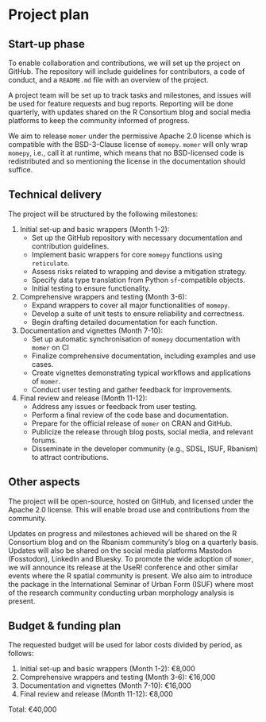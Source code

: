 # Project plan

## Start-up phase
<!--
Covering the planning phase, this section should provide a relatively
detailed plan of how work will start on the project. This section is
important because projects need to get up and running quickly.

 - [ ] Setting up collaboration platform inc. code for contributors etc.
 - [ ] Licence decisions
 - [ ] Reporting framework
-->

To enable collaboration and contributions, we will set up the project on
GitHub. The repository will include guidelines for contributors, a code of
conduct, and a `README.md` file with an overview of the project.

A project team will be set up to track tasks and milestones, and issues
will be used for feature requests and bug reports. Reporting will be done
quarterly, with updates shared on the R Consortium blog and social media
platforms to keep the community informed of progress.

We aim to release `momer` under the permissive Apache 2.0 license which is
compatible with the BSD-3-Clause license of `momepy`. `momer` will only wrap
`momepy`, i.e., call it at runtime, which means that no BSD-licensed code is
redistributed and so mentioning the license in the documentation should suffice.

## Technical delivery
<!--
Covering the actual delivery of the project this section should
provide at least a high-level description of the implementation.

Including target dates is really important as you need to be committed
and the ISC need to have a means of tracking delivery
-->

The project will be structured by the following milestones:

1. Initial set-up and basic wrappers (Month 1-2):
   - Set up the GitHub repository with necessary documentation and contribution guidelines.
   - Implement basic wrappers for core `momepy` functions using `reticulate`.
   - Assess risks related to wrapping and devise a mitigation strategy.
   - Specify data type translation from Python `sf`-compatible objects.
   - Initial testing to ensure functionality.
   
2. Comprehensive wrappers and testing (Month 3-6):
   - Expand wrappers to cover all major functionalities of `momepy`.
   - Develop a suite of unit tests to ensure reliability and correctness.
   - Begin drafting detailed documentation for each function.
   
3. Documentation and vignettes (Month 7-10):
   - Set up automatic synchronisation of `momepy` documentation with `momer` on CI
   - Finalize comprehensive documentation, including examples and use cases.
   - Create vignettes demonstrating typical workflows and applications of `momer`.
   - Conduct user testing and gather feedback for improvements.
   
4. Final review and release (Month 11-12):
   - Address any issues or feedback from user testing.
   - Perform a final review of the code base and documentation.
   - Prepare for the official release of `momer` on CRAN and GitHub.
   - Publicize the release through blog posts, social media, and relevant forums.
   - Disseminate in the developer community (e.g., SDSL, ISUF, Rbanism) to attract contributions.

## Other aspects

<!--
How will you ensure that your work is available to the widest number
of people? Please specify the open-source or creative commons license(s)
you will use, how you will host your code so that others can contribute,
and how you will publicize your work. We encourage you to plan content
to be shared quarterly on the R Consortium blog.

 - [ ] Announcement post
 - [ ] Delivery blog post
 - [ ] Social media
 - [ ] UseR!
 - [ ] ISC meetings
-->

The project will be open-source, hosted on GitHub, and licensed under the Apache
2.0 license. This will enable broad use and contributions from the community.

Updates on progress and milestones achieved will be shared on the R Consortium
blog and on the Rbanism community's blog on a quarterly basis. Updates will
also be shared on the social media platforms Mastodon (Fosstodon), LinkedIn and
Bluesky. To promote the wide adoption of `momer`, we will announce its release
at the UseR! conference and other similar events where the R spatial community
is present. We also aim to introduce the package in the International Seminar
of Urban Form (ISUF) where most of the research community conducting urban
morphology analysis is present.

## Budget & funding plan

<!--
Outline the milestones for development and how much funding will be
required for each stage (as payments will be tied to project milestone
completion). Each milestone should specify the work to be done and the
expected outcomes, providing enough detail for the ISC to understand
the scope of the project work and assess the likelihood of success.

We expect that most of the budget will be allocated
for labor costs. We do not cover indirect costs. The ISC grants cannot
cover such things as travel, lodging, food, journal publication fees,
or personal hardware. Cloud services may be covered if they are specific
to the project and the project period. The ISC reserves the right to vet
how funds are used for each project separately. If in doubt, please reach
out to us.
-->

The requested budget will be used for labor costs divided by period, as follows:

1. Initial set-up and basic wrappers (Month 1-2): €8,000
2. Comprehensive wrappers and testing (Month 3-6): €16,000
3. Documentation and vignettes (Month 7-10): €16,000
4. Final review and release (Month 11-12): €8,000

Total: €40,000